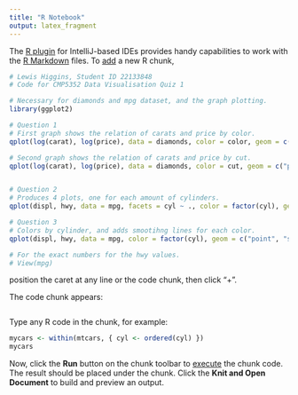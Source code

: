 ```yaml
---
title: "R Notebook"
output: latex_fragment
---
```


The [R plugin](https://www.jetbrains.com/help/pycharm/r-plugin-support.html) for IntelliJ-based IDEs provides
handy capabilities to work with the [R Markdown](https://www.jetbrains.com/help/pycharm/r-markdown.html) files.
To [add](https://www.jetbrains.com/help/pycharm/r-markdown.html#add-code-chunk) a new R chunk,
```r
# Lewis Higgins, Student ID 22133848
# Code for CMP5352 Data Visualisation Quiz 1

# Necessary for diamonds and mpg dataset, and the graph plotting.
library(ggplot2)

# Question 1
# First graph shows the relation of carats and price by color.
qplot(log(carat), log(price), data = diamonds, color = color, geom = c("point", "smooth"))

# Second graph shows the relation of carats and price by cut.
qplot(log(carat), log(price), data = diamonds, color = cut, geom = c("point", "smooth"))


# Question 2
# Produces 4 plots, one for each amount of cylinders.
qplot(displ, hwy, data = mpg, facets = cyl ~ ., color = factor(cyl), geom = c("point", "smooth"))

# Question 3
# Colors by cylinder, and adds smootihng lines for each color.
qplot(displ, hwy, data = mpg, color = factor(cyl), geom = c("point", "smooth"))

# For the exact numbers for the hwy values.
# View(mpg)


```
position the caret at any line or the code chunk, then click "+".

The code chunk appears:
```r
```

Type any R code in the chunk, for example:
```r
mycars <- within(mtcars, { cyl <- ordered(cyl) })
mycars
```

Now, click the **Run** button on the chunk toolbar to [execute](https://www.jetbrains.com/help/pycharm/r-markdown.html#run-r-code) the chunk code. The result should be placed under the chunk.
Click the **Knit and Open Document** to build and preview an output.